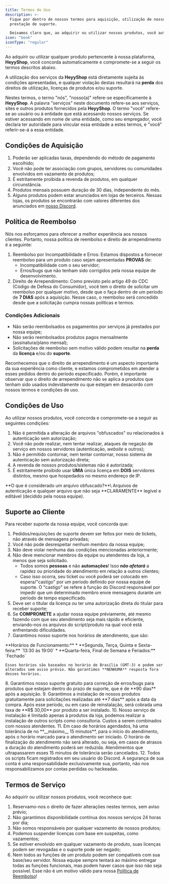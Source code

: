 ```yaml
---
title: Termos de Uso
description: >-
  Fique por dentro de nossos termos para aquisição, utilização de nossos serviços e
  prestação de suporte.

  Deixamos claro que, ao adquirir ou utilizar nossos produtos, você automaticamente concorda com os termos descritos nesta página.
icon: "book"
iconType: "regular"
---
```


Ao adquirir ou utilizar qualquer produto pertencente à nossa plataforma, **HeyyShop**, você concorda automaticamente e compromete-se a seguir os termos descritos abaixo.

A utilização dos serviços da **HeyyShop** está diretamente sujeita às condições apresentadas, e qualquer violação destas resultará na **perda** dos direitos de utilização, licenças de produtos e/ou suporte.

Nestes termos, o termo "nós", "nosso(a)" refere-se especificamente à **HeyyShop**. A palavra "serviços" neste documento refere-se aos serviços, sites e outros produtos fornecidos pela **HeyyShop**. O termo "você" refere-se ao usuário ou à entidade que está acessando nossos serviços. Se estiver acessando em nome de uma entidade, como seu empregador, você declara ter autoridade para vincular essa entidade a estes termos, e "você" referir-se-á a essa entidade.

## Condições de Aquisição

1. Poderão ser aplicadas taxas, dependendo do método de pagamento escolhido;
2. Você não pode ter associação com grupos, servidores ou comunidades envolvidos em vazamento de produtos;
3. É estritamente proibida a revenda de produtos, em qualquer circunstância.
4. Produtos mensais possuem duração de 30 dias, independente do mês.
5. Alguns produtos podem estar anunciados em lojas de terceiros. Nessas lojas, os produtos se encontrarão com valores diferentes dos anunciados em [nosso Discord](https://discord.gg/2TuJwmnBWW).

## Política de Reembolso

Nós nos esforçamos para oferecer a melhor experiência aos nossos clientes. Portanto, nossa política de reembolso e direito de arrependimento é a seguinte:

1. Reembolso por Incompatibilidade e Erros: Estamos dispostos a fornecer reembolso para um produto caso sejam apresentadas **PROVAS** de:
   * Incompatibilidade com o seu servidor;
   * Erros/bugs que não tenham sido corrigidos pela nossa equipe de desenvolvimento.
2. Direito de Arrependimento: Como previsto pelo artigo 49 do CDC (Código de Defesa do Consumidor), você tem o direito de solicitar um reembolso por qualquer motivo, desde que o faça dentro de um período de **7 DIAS** após a aquisição. Nesse caso, o reembolso será concedido desde que a solicitação cumpra nossas políticas e termos.

### Condições Adicionais

* Não serão reembolsados os pagamentos por serviços já prestados por nossa equipe;
* Não serão reembolsados produtos pagos mensalmente (assinatura/plano mensal);
* Solicitações de reembolso sem motivo válido podem resultar na **perda** da **licença** e/ou do **suporte**.

Reconhecemos que o direito de arrependimento é um aspecto importante da sua experiência como cliente, e estamos comprometidos em atender a esses pedidos dentro do período especificado. Porém, é importante observar que o direito de arrependimento não se aplica a produtos que tenham sido usados indevidamente ou que estejam em desacordo com nossos termos e condições de uso.

## Condições de Uso

Ao utilizar nossos produtos, você concorda e compromete-se a seguir as seguintes condições:

1. Não é permitida a alteração de arquivos "obfuscados" ou relacionados à autenticação sem autorização;
2. Você não pode realizar, nem tentar realizar, ataques de negação de serviço em nossos servidores (autenticação, _website_ e outros);
3. Não é permitido contornar, nem tentar contornar, nosso sistema de autenticação sem autorização direta;
4. A revenda de nossos produtos/sistemas não é autorizada;
5. É estritamente proibido usar **UMA** única licença em **DOIS** servidores distintos, mesmo que hospedados no mesmo endereço de IP.

<Tip>
**O que é considerado um arquivo obfuscado?**\
Arquivos de autenticação e qualquer arquivo que não seja **CLARAMENTE** legível e editável (decidido pela nossa equipe).
</Tip>

## Suporte ao Cliente

Para receber suporte da nossa equipe, você concorda que:

1. Pedidos/requisições de suporte devem ser feitos por meio de tickets, não através de mensagens privadas;
2. Você não pode desrespeitar nenhum membro da nossa equipe;
3. Não deve violar nenhuma das condições mencionadas anteriormente;
4. Não deve mencionar membros da equipe ou atendentes da loja, a menos que seja solicitado.
   * Todos somos **pessoas** e não **automações**! Isso _**não afetará**_ a rapidez ou prioridade do atendimento em relação a outros clientes;
   * Caso isso ocorra, seu ticket ou você poderá ser colocado em espera/"castigo" por um período definido por nossa equipe de suporte. O "castigo" se refere à função do Discord responsável por impedir que um determinado membro envie mensagens durante um período de tempo especificado.
5. Deve ser o titular da licença ou ter uma autorização direta do titular para receber suporte;
6. Se **COMPROMETE** a ajudar nossa equipe préviamente, até mesmo fazendo com que seu atendimento seja mais rápido e eficiente, enviando-nos os arquivos do script/produto na qual você está enfrentando dificuldades.
7. Garantimos nosso suporte nos horários de atendimento, que são:
<Info>
	**Horários de Funcionamento:**
   	* **Segunda, Terça, Quinta e Sexta-feira:** `13:30 às 19:00`
   	* **Quarta-feira, Final de Semana e Feriados:** `Fechado`
	
	Esses horários são baseados no horário de Brasília (GMT-3) e podem ser alterados sem aviso prévio. Não garantimos **NENHUMA** resposta fora desses horários.
</Info>
8. Garantimos nosso suporte gratuito para correção de erros/bugs para produtos que estejam dentro do prazo de suporte, que é de **90 dias** após a aquisição.
9. Garantimos a instalação de nossos produtos gratuitamente para solicitações realizadas até **7 dias** após a data da compra. Após esse período, ou em caso de reinstalação, será cobrada uma taxa de **R$ 30,00** por produto a ser instalado.
10. Nosso serviço de instalação é limitado apenas à produtos da loja, podemos realizar a instalação de outros scripts como consultoria. Custos a serem combinados com nossos atendentes.
11. Em caso de horários agendados, há uma tolerância de no **__máximo__ 15 minutos**, para o início do atendimento, após o horário marcado para o atendimento ser iniciado. O horário de finalização do atendimento não será alterado, ou seja, em casos de atrasos a duração do atendimento poderá ser reduzida. Atendimentos que ultrapassarem esses 15 minutos de tolerância serão cancelados.
12. Todos os scripts ficam registrados em seu usuário do Discord. A segurança de sua conta é uma responsabilidade exclusivamente sua, portanto, não nos responsabilizamos por contas perdidas ou hackeadas. 

## Termos de Serviço

Ao adquirir ou utilizar nossos produtos, você reconhece que:

1. Reservamo-nos o direito de fazer alterações nestes termos, sem aviso prévio;
2. Não garantimos disponibilidade contínua dos nossos serviços 24 horas por dia;
3. Não somos responsáveis por qualquer vazamento de nossos produtos;
4. Podemos suspender licenças com base em suspeitas, como vazamentos;
5. Se estiver envolvido em qualquer vazamento de produto, suas licenças podem ser revogadas e o suporte pode ser negado;
6. Nem todos as funções de um produto podem ser compatíveis com sua base/seu servidor. Nossa equipe sempre tentará ao máximo entregar todas as funções funcionais, mas podem haver casos que isso não seja possível. Esse não é um motivo válido para nossa [Política de Reembolso](#politica-de-reembolso)!